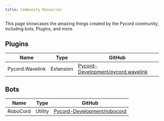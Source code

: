 ```yaml
---
title: Community Resources
---
```


This page showcases the amazing things created by the Pycord community, including bots, Plugins, and more.

## Plugins

| Name            | Type        | GitHub                                                                                      |
|-----------------|-------------|---------------------------------------------------------------------------------------------|
| Pycord.Wavelink | Extension   | [Pycord-Development/pycord.wavelink](https://github.com/Pycord-Development/Pycord.Wavelink) |

## Bots

| Name      | Type    | GitHub                                                                          |
|-----------|---------|---------------------------------------------------------------------------------|
| RoboCord  | Utility | [Pycord-Development/robocord](https://github.com/Pycord-Development/RoboCord)   |


<!-- 
Utilities would be something like jishaku,
which is still downloadable but it's just a cog.

## Utilities

| name | type | github |
|------|------|--------| -->

